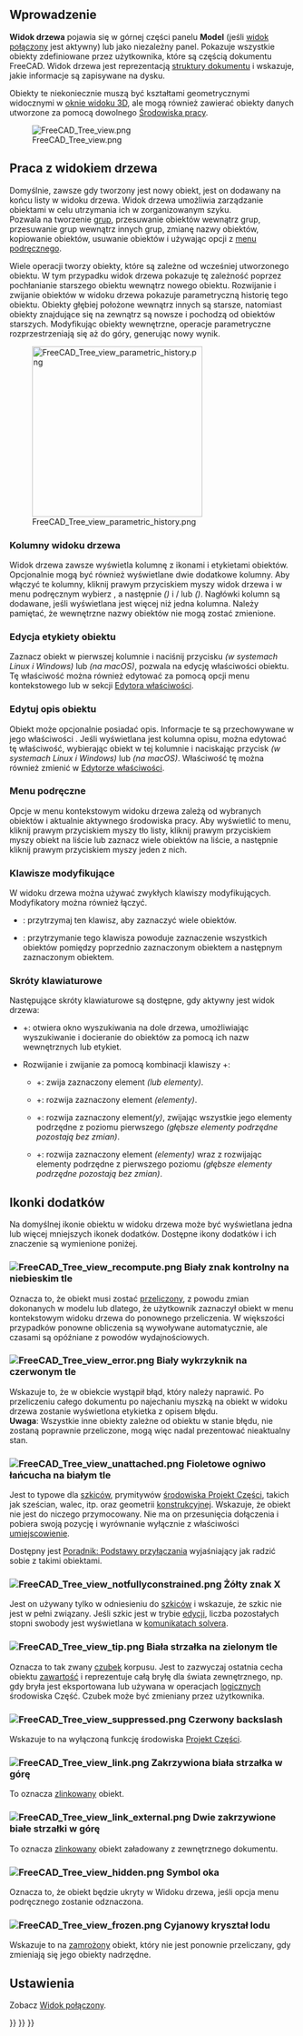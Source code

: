 <languages/>
{{TOCright}}

<span id="Introduction"></span>
==Wprowadzenie==

'''Widok drzewa''' pojawia się w górnej części panelu '''Model''' (jeśli [[Combo_view/pl|widok połączony]] jest aktywny) lub jako niezależny panel. Pokazuje wszystkie obiekty zdefiniowane przez użytkownika, które są częścią dokumentu FreeCAD. Widok drzewa jest reprezentacją [[Document_structure/pl|struktury dokumentu]] i wskazuje, jakie informacje są zapisywane na dysku.

Obiekty te niekoniecznie muszą być kształtami geometrycznymi widocznymi w [[3D_view|oknie widoku 3D]], ale mogą również zawierać obiekty danych utworzone za pomocą dowolnego [[Workbenches|Środowiska pracy]].

[[File:FreeCAD_Tree_view.png]]

{{Caption|Widok drzewa pokazujący różne elementy w dokumencie.}}

<span id="Working_with_the_Tree_View"></span>
==Praca z widokiem drzewa==

Domyślnie, zawsze gdy tworzony jest nowy obiekt, jest on dodawany na końcu listy w widoku drzewa. Widok drzewa umożliwia zarządzanie obiektami w celu utrzymania ich w zorganizowanym szyku. <br />Pozwala na tworzenie [[Std_Group/pl|grup]], przesuwanie obiektów wewnątrz grup, przesuwanie grup wewnątrz innych grup, zmianę nazwy obiektów, kopiowanie obiektów, usuwanie obiektów i używając opcji z [[#Menu_podręczne|menu podręcznego]].

Wiele operacji tworzy obiekty, które są zależne od wcześniej utworzonego obiektu. W tym przypadku widok drzewa pokazuje tę zależność poprzez pochłanianie starszego obiektu wewnątrz nowego obiektu. Rozwijanie i zwijanie obiektów w widoku drzewa pokazuje parametryczną historię tego obiektu. Obiekty głębiej położone wewnątrz innych są starsze, natomiast obiekty znajdujące się na zewnątrz są nowsze i pochodzą od obiektów starszych. Modyfikując obiekty wewnętrzne, operacje parametryczne rozprzestrzeniają się aż do góry, generując nowy wynik.

[[File:FreeCAD_Tree_view_parametric_history.png|x300px]]

{{Caption|Najwyższy z obiektów jest tworzony przez wykonywanie operacji parametrycznych na obiektach, które same zostały utworzone przez poprzednie operacje. <br>
Pełne rozwinięcie drzewa na wielu poziomach ujawnia oryginalne elementy, które zostały użyte do utworzenia brył cząstkowych.}}

<span id="Tree_View_columns"></span>
===Kolumny widoku drzewa===

Widok drzewa zawsze wyświetla kolumnę z ikonami i etykietami obiektów. Opcjonalnie mogą być również wyświetlane dwie dodatkowe kolumny. Aby włączyć te kolumny, kliknij prawym przyciskiem myszy widok drzewa i w menu podręcznym wybierz {{MenuCommand|Ustawienia Widoku drzewa}}, a następnie {{MenuCommand|Pokaż kolumnę opisu}} ''({{Version/pl|0.21}})'' i / lub {{MenuCommand|Pokaż nazwę wewnętrzną}} ''({{Version|1.0}})''. Nagłówki kolumn są dodawane, jeśli wyświetlana jest więcej niż jedna kolumna. Należy pamiętać, że wewnętrzne nazwy obiektów nie mogą zostać zmienione.

<span id="Edit_object_label"></span>
===Edycja etykiety obiektu===

Zaznacz obiekt w pierwszej kolumnie i naciśnij przycisku {{KEY|F2}} ''(w systemach Linux i Windows)'' lub {{KEY|Enter}} ''(na macOS)'', pozwala na edycję właściwości {{PropertyData|Etykieta}} obiektu. Tę właściwość można również edytować za pomocą opcji menu kontekstowego {{MenuCommand|Zmień nazwę}} lub w sekcji [[Property_editor/pl|Edytora właściwości]].

<span id="Edit_object_description"></span>
===Edytuj opis obiektu===

Obiekt może opcjonalnie posiadać opis. Informacje te są przechowywane w jego właściwości {{PropertyData|Etykieta2}}. Jeśli wyświetlana jest kolumna opisu, można edytować tę właściwość, wybierając obiekt w tej kolumnie i naciskając przycisk {{KEY|F2}} ''(w systemach Linux i Windows)'' lub {{KEY|Enter}} ''(na macOS)''. Właściwość tę można również zmienić w [[Property_editor/pl|Edytorze właściwości]].

<span id="Context_menu"></span>
===Menu podręczne===

Opcje w menu kontekstowym widoku drzewa zależą od wybranych obiektów i aktualnie aktywnego środowiska pracy. Aby wyświetlić to menu, kliknij prawym przyciskiem myszy tło listy, kliknij prawym przyciskiem myszy obiekt na liście lub zaznacz wiele obiektów na liście, a następnie kliknij prawym przyciskiem myszy jeden z nich.

<span id="Keyboard_modifiers"></span>
===Klawisze modyfikujące===

W widoku drzewa można używać zwykłych klawiszy modyfikujących. Modyfikatory można również łączyć.
* {{KEY|Ctrl}}: przytrzymaj ten klawisz, aby zaznaczyć wiele obiektów.
* {{KEY|Shift}}: przytrzymanie tego klawisza powoduje zaznaczenie wszystkich obiektów pomiędzy poprzednio zaznaczonym obiektem a następnym zaznaczonym obiektem.

<span id="Keyboard_shortcuts"></span>
===Skróty klawiaturowe===

Następujące skróty klawiaturowe są dostępne, gdy aktywny jest widok drzewa:
* {{KEY|Ctrl}}+{{KEY|F}}: otwiera okno wyszukiwania na dole drzewa, umożliwiając wyszukiwanie i docieranie do obiektów za pomocą ich nazw wewnętrznych lub etykiet.
* Rozwijanie i zwijanie za pomocą kombinacji klawiszy {{KEY|Alt}}+{{KEY|Arrow}}: {{Version/pl|0.20}}
** {{KEY|Alt}}+{{KEY|Lewy}}: zwija zaznaczony element ''(lub elementy)''.
** {{KEY|Alt}}+{{KEY|Prawo}}: rozwija zaznaczony element ''(elementy)''.
** {{KEY|Alt}}+{{KEY|Up}}: rozwija zaznaczony element''(y)'', zwijając wszystkie jego elementy podrzędne z poziomu pierwszego ''(głębsze elementy podrzędne pozostają bez zmian)''.
** {{KEY|Alt}}+{{KEY|Down}}: rozwija zaznaczony element ''(elementy)'' wraz z rozwijając elementy podrzędne z pierwszego poziomu ''(głębsze elementy podrzędne pozostają bez zmian)''.

<span id="Overlay_icons"></span>
==Ikonki dodatków==

Na domyślnej ikonie obiektu w widoku drzewa może być wyświetlana jedna lub więcej mniejszych ikonek dodatków. Dostępne ikony dodatków i ich znaczenie są wymienione poniżej.

<span id="File:FreeCAD_Tree_view_recompute.png_White_check_mark_on_blue_background"></span>
===[[File:FreeCAD_Tree_view_recompute.png]] Biały znak kontrolny na niebieskim tle===

Oznacza to, że obiekt musi zostać [[Std_Refresh/pl|przeliczony]], z powodu zmian dokonanych w modelu lub dlatego, że użytkownik zaznaczył obiekt w menu kontekstowym widoku drzewa do ponownego przeliczenia. W większości przypadków ponowne obliczenia są wywoływane automatycznie, ale czasami są opóźniane z powodów wydajnościowych.

<span id="File:FreeCAD_Tree_view_error.png_White_exclamation_mark_on_red_background"></span>
===[[File:FreeCAD_Tree_view_error.png]] Biały wykrzyknik na czerwonym tle===

Wskazuje to, że w obiekcie wystąpił błąd, który należy naprawić. Po przeliczeniu całego dokumentu po najechaniu myszką na obiekt w widoku drzewa zostanie wyświetlona etykietka z opisem błędu. </br>'''Uwaga''': Wszystkie inne obiekty zależne od obiektu w stanie błędu, nie zostaną poprawnie przeliczone, mogą więc nadal prezentować nieaktualny stan.

<span id="File:FreeCAD_Tree_view_unattached.png_Purple_chain_link"></span>
===[[File:FreeCAD_Tree_view_unattached.png]] Fioletowe ogniwo łańcucha na białym tle===

Jest to typowe dla [[Sketch/pl|szkiców]], prymitywów [[PartDesign_Workbench/pl|środowiska Projekt Części]], takich jak sześcian, walec, itp. oraz geometrii [[Datum/pl|konstrukcyjnej]]. Wskazuje, że obiekt nie jest do niczego przymocowany. Nie ma on przesunięcia dołączenia i pobiera swoją pozycję i wyrównanie wyłącznie z właściwości [[Placement/pl|umiejscowienie]].

Dostępny jest [[Basic_Attachment_Tutorial|Poradnik: Podstawy przyłączania]] wyjaśniający jak radzić sobie z takimi obiektami.

<span id="File:FreeCAD_Tree_view_notfullyconstrained.png_Yellow_X"></span>
===[[File:FreeCAD_Tree_view_notfullyconstrained.png]] Żółty znak X===

Jest on używany tylko w odniesieniu do [[Sketch/pl|szkiców]] i wskazuje, że szkic nie jest w pełni związany. Jeśli szkic jest w trybie [[Sketcher_EditSketch/pl|edycji]], liczba pozostałych stopni swobody jest wyświetlana w [[Sketcher_Dialog/pl#Komunikaty_solvera|komunikatach solvera]].

<span id="File:FreeCAD_Tree_view_tip.png_White_arrow_on_green_background"></span>
===[[File:FreeCAD_Tree_view_tip.png]] Biała strzałka na zielonym tle===

Oznacza to tak zwany [[PartDesign_Body/pl#Czubek|czubek]] korpusu. Jest to zazwyczaj ostatnia cecha obiektu [[PartDesign_Body/pl|zawartość]] i reprezentuje całą bryłę dla świata zewnętrznego, np. gdy bryła jest eksportowana lub używana w operacjach [[Part_Boolean/pl|logicznych]] środowiska Część. Czubek może być zmieniany przez użytkownika.

<span id="File:FreeCAD_Tree_view_suppressed.png_Red_backslash"></span>
===[[File:FreeCAD_Tree_view_suppressed.png]] Czerwony backslash===

{{Version/pl|1.0}}

Wskazuje to na wyłączoną funkcję środowiska [[PartDesign_Workbench/pl|Projekt Części]].

<span id="File:FreeCAD_Tree_view_link.png_White_upwards_curved_arrow"></span>
=== [[File:FreeCAD_Tree_view_link.png]] Zakrzywiona biała strzałka w górę ===

To oznacza [[Std_LinkMake/pl|zlinkowany]] obiekt.

<span id="File:FreeCAD_Tree_view_link_external.png_Two_white_upwards_curved_arrows"></span>
=== [[File:FreeCAD_Tree_view_link_external.png]] Dwie zakrzywione białe strzałki w górę ===

To oznacza [[Std_LinkMake/pl|zlinkowany]] obiekt załadowany z zewnętrznego dokumentu.

<span id="File:FreeCAD_Tree_view_hidden.png_Eye_symbol"></span>
===[[File:FreeCAD_Tree_view_hidden.png]] Symbol oka===

<div class="mw-translate-fuzzy">
Oznacza to, że obiekt będzie ukryty w Widoku drzewa, jeśli opcja menu podręcznego {{MenuCommand|Pokaż elementy ukryte w Widoku drzewa}} zostanie odznaczona.
</div>

<span id="File:FreeCAD_Tree_view_frozen.png_Cyan_ice_crystal"></span>
=== [[File:FreeCAD_Tree_view_frozen.png]] Cyjanowy kryształ lodu ===

{{Version/pl|1.0}}

Wskazuje to na [[Std_ToggleFreeze/pl|zamrożony]] obiekt, który nie jest ponownie przeliczany, gdy zmieniają się jego obiekty nadrzędne.

<span id="Preferences"></span>
==Ustawienia==

Zobacz [[Combo_view/pl#Ustawienia|Widok połączony]].


{{Interface_navi{{#translation:}}}}
{{Std_Base_navi{{#translation:}}}}
{{Userdocnavi{{#translation:}}}}